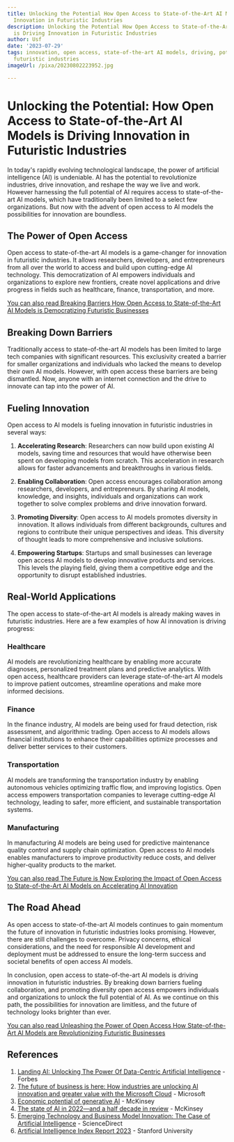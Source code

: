 ```yaml
---
title: Unlocking the Potential How Open Access to State-of-the-Art AI Models is Driving
  Innovation in Futuristic Industries
description: Unlocking the Potential How Open Access to State-of-the-Art AI Models
  is Driving Innovation in Futuristic Industries
author: Usf
date: '2023-07-29'
tags: innovation, open access, state-of-the-art AI models, driving, potential unlocking,
  futuristic industries
imageUrl: /pixa/20230802223952.jpg

---
```

# Unlocking the  Potential: How  Open Access to State-of-the-Art AI Models is Driving Innovation in Futuristic Industries

In today's rapidly evolving technological landscape, the power of artificial  intelligence (AI) is undeniable. AI has the potential  to revolutionize industries, drive innovation, and reshape the way we  live and work. However harnessing the full potential  of AI requires access to state-of-the-art AI models, which have traditionally been limited to a  select few organizations. But now with the advent of open access to AI models the possibilities for  innovation are boundless.

## The Power of Open Access

Open access to state-of-the-art  AI models is a game-changer for innovation in futuristic industries. It allows researchers, developers, and entrepreneurs from  all over the world to access and build upon cutting-edge  AI technology.  This democratization of AI empowers individuals and organizations to explore new frontiers, create  novel applications and drive progress in fields such as healthcare, finance, transportation, and more.

[You can also read Breaking Barriers How Open Access to State-of-the-Art AI  Models is Democratizing Futuristic Businesses](Breaking%20Barriers%20How%20Open%20Access%20to%20State-of-the-Art%20AI%20Models%20is%20Democratizing%20Futuristic%20Businesses)


## Breaking  Down Barriers

Traditionally access to state-of-the-art AI models has been limited to large tech companies with significant resources. This  exclusivity  created a barrier for smaller organizations  and individuals who lacked the means to develop their own AI models. However, with open access these barriers are being dismantled. Now, anyone with an internet connection and the drive to  innovate  can tap into the power of AI.

## Fueling Innovation

Open access to  AI models is fueling innovation  in futuristic  industries in several ways:

1. **Accelerating  Research**: Researchers can now build upon existing  AI  models, saving time and resources that would have otherwise been spent on developing models from scratch. This acceleration in research  allows for faster advancements and breakthroughs in various fields.

2. **Enabling Collaboration**: Open access encourages collaboration among researchers, developers, and entrepreneurs. By sharing  AI models, knowledge, and insights, individuals and organizations can work together to solve complex problems and drive innovation forward.

3. **Promoting Diversity**: Open access to  AI models promotes diversity in innovation. It allows individuals from different backgrounds, cultures and regions to contribute their unique perspectives and ideas. This diversity of thought leads to more comprehensive and inclusive solutions.

4. **Empowering Startups**: Startups and small businesses  can leverage open access AI models to develop innovative products and services. This levels the playing  field, giving them a competitive edge and the opportunity to disrupt established industries.

## Real-World Applications

The open access to state-of-the-art AI models  is  already  making waves in futuristic  industries.  Here are a  few examples of how AI innovation is driving progress:

### Healthcare

AI models are revolutionizing healthcare by enabling more accurate diagnoses, personalized treatment plans and predictive analytics. With open access, healthcare providers can leverage state-of-the-art AI models to improve patient  outcomes, streamline operations and make more informed  decisions.

### Finance

In the finance industry,  AI models are being used for fraud detection, risk assessment, and algorithmic trading. Open access to AI models allows  financial institutions to enhance their  capabilities optimize  processes  and deliver better services to their customers.

###  Transportation

AI  models are transforming the transportation industry by enabling autonomous vehicles optimizing traffic flow, and improving logistics. Open access empowers transportation companies to  leverage cutting-edge AI technology, leading to safer, more efficient, and sustainable transportation systems.

### Manufacturing

In manufacturing AI models are being used for predictive maintenance quality control and supply chain  optimization. Open  access to AI  models enables  manufacturers to improve productivity reduce costs, and deliver higher-quality products to the market.

[You can also read The Future is  Now  Exploring the Impact of Open  Access to State-of-the-Art  AI Models on Accelerating AI Innovation](The%20Future%20is%20Now%20Exploring%20the%20Impact%20of%20Open%20Access%20to%20State-of-the-Art%20AI%20Models%20on%20Accelerating%20AI%20Innovation)


## The Road Ahead

As open access  to state-of-the-art AI models continues to gain momentum  the future of innovation in futuristic  industries looks promising. However, there are  still challenges  to overcome. Privacy concerns, ethical considerations, and the need for responsible AI development and  deployment must be addressed  to ensure the  long-term success and societal benefits of open access AI models.

In conclusion, open access to state-of-the-art AI models is driving innovation in futuristic industries. By breaking down barriers fueling collaboration, and promoting diversity open access empowers individuals  and organizations to  unlock the full potential of AI. As we continue on this path, the possibilities for innovation are limitless, and the future of technology looks brighter than ever.

[You can also read Unleashing the Power of Open Access  How State-of-the-Art AI Models are Revolutionizing Futuristic Businesses](Unleashing%20the%20Power%20of%20Open%20Access%20How%20State-of-the-Art%20AI%20Models%20are%20Revolutionizing%20Futuristic%20Businesses)


## References

1. [Landing  AI:  Unlocking The Power Of Data-Centric Artificial Intelligence](https://www.forbes.com/sites/bernardmarr/2021/11/09/landing-ai-unlocking-the-power-of-data-centric-artificial-intelligence/?sh=7914f8866554) - Forbes
2.  [The future of business is  here: How industries  are unlocking  AI innovation and greater value with the Microsoft Cloud](https://blogs.microsoft.com/blog/2023/07/24/the-future-of-business-is-here-how-industries-are-unlocking-ai-innovation-and-greater-value-with-the-microsoft-cloud/) - Microsoft
3. [Economic potential of generative AI](https://www.mckinsey.com/capabilities/mckinsey-digital/our-insights/the-economic-potential-of-generative-ai-the-next-productivity-frontier)  - McKinsey
4. [The  state of AI in 2022—and a half  decade in review](https://www.mckinsey.com/capabilities/quantumblack/our-insights/the-state-of-ai-in-2022-and-a-half-decade-in-review) - McKinsey
5. [Emerging  Technology and  Business Model Innovation: The Case of Artificial Intelligence](https://www.sciencedirect.com/science/article/pii/S2199853122009817)  - ScienceDirect
6. [Artificial Intelligence Index Report 2023](https://aiindex.stanford.edu/wp-content/uploads/2023/04/HAI_AI-Index-Report_2023.pdf) - Stanford University